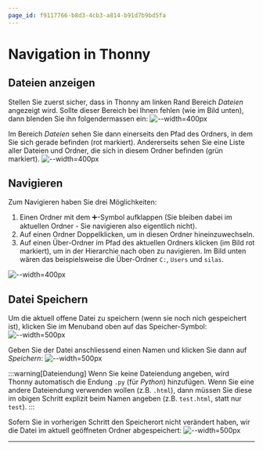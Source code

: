 ```yaml
---
page_id: f9117766-b8d3-4cb3-a814-b91d7b9bd5fa
---
```


# Navigation in Thonny

## Dateien anzeigen

Stellen Sie zuerst sicher, dass in Thonny am linken Rand Bereich _Dateien_ angezeigt wird. Sollte dieser Bereich bei Ihnen fehlen (wie im Bild unten), dann blenden Sie ihn folgendermassen ein: ![--width=400px](img/navigation-in-thonny/01-dateien-einblenden.png)

Im Bereich _Dateien_ sehen Sie dann einerseits den Pfad des Ordners, in dem Sie sich gerade befinden (rot markiert). Andererseits sehen Sie eine Liste aller Dateien und Ordner, die sich in diesem Ordner befinden (grün markiert). ![--width=400px](img/navigation-in-thonny/02-alle-ordner.png)

## Navigieren

Zum Navigieren haben Sie drei Möglichkeiten:

1. Einen Ordner mit dem ➕-Symbol aufklappen (Sie bleiben dabei im aktuellen Ordner - Sie navigieren also eigentlich nicht).
2. Auf einen Ordner Doppelklicken, um in diesen Ordner hineinzuwechseln.
3. Auf einen Über-Ordner im Pfad des aktuellen Ordners klicken (im Bild rot markiert), um in der Hierarchie nach oben zu navigieren. Im Bild unten wären das beispielsweise die Über-Ordner `C:`, `Users` und `silas`.

![--width=400px](img/navigation-in-thonny/02-alle-ordner.png)

## Datei Speichern

Um die aktuell offene Datei zu speichern (wenn sie noch nich gespeichert ist), klicken Sie im Menuband oben auf das Speicher-Symbol: ![--width=500px](img/navigation-in-thonny/06-programmieren-offen-leer.png)

Geben Sie der Datei anschliessend einen Namen und klicken Sie dann auf _Speichern_: ![--width=500px](img/navigation-in-thonny/07-speichern.png)

:::warning[Dateiendung] Wenn Sie keine Dateiendung angeben, wird Thonny automatisch die Endung `.py` (für _Python_) hinzufügen. Wenn Sie eine andere Dateiendung verwenden wollen (z.B. `.html`), dann müssen Sie diese im obigen Schritt explizit beim Namen angeben (z.B. `test.html`, statt nur `test`). :::

Sofern Sie in vorherigen Schritt den Speicherort nicht verändert haben, wir die Datei im aktuell geöffneten Ordner abgespeichert: ![--width=500px](img/navigation-in-thonny/08-programmieren-offen-mit-datei.png)

---
